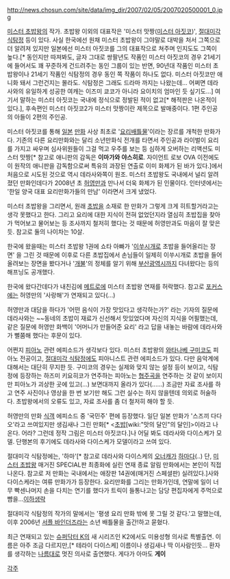 http://news.chosun.com/site/data/img_dir/2007/02/05/2007020500001_0.jpg

[[미스터 초밥왕]]의 작가.
초밥왕 이외의 대표작은 '미스터 맛짱([[미스터 아짓코]])', [[절대미각 식탐정]] 등이 있다. 사실 한국에선 원채 미스터 초밥왕이 그야말로 대박을 처서 그쪽으로 더 알려져 있지만 일본에선 미스터 아짓코를 그의 대표작으로 쳐주며 인지도도 그쪽이 높다.[* 동인지만 따져봐도, 글자 그대로 쌍팔년도 작품인 미스터 아짓코의 경우 21세기에 들어서도 꽤 꾸준하게 건드려주는 동인 그룹이 있는 반면, 90년대 작품인 미스터 초밥왕이나 21세기 작품인 식탐정의 경우 동인 쪽 작품이 하나도 없다. 미스터 아짓코만 애니화 돼서 그런건지는 몰라도. 식탐정은 그래도 드라마 까지는 나왔는데... 어쩌면 데라사와의 유일하게 성공한 여캐는 이즈미 쿄코가 아니라 요이치의 엄마인 듯 싶기도...] 여기서 말하는 미스터 아짓코는 국내에 정식으로 정발된 적이 없고[* 해적판은 나온적이 있다.], 후속편인 미스터 아짓코2가 미스터 맛짱이란 제목으로 발매중이다. 1편 주인공의 아들이 2편의 주인공.

미스터 아짓코를 통해 [[일본]] [[만화]] 사상 최초로 '[[요리배틀물]]'이라는 장르를 개척한 만화가다. 기존의 다른 요리만화와는 달리 소년만화식 전개를 타면서 주인공과 라이벌이 요리를 가지고 싸우며 심사위원들이 그걸 먹고 우주를 보는 등 심하게 오버하는 리액션도 미스터 맛짱[* 참고로 애니판의 감독은 '''이마가와 야스히로'''. 자이언트 로보 OVA 이전에도 이 원작의 애니판을 감독함으로써 특유의 과장된 연출로 이미 화제가 된 바가 있다.]에서 처음으로 시도된 것으로 역시 데라사와쪽이 원조. 미스터 초밥왕도 국내에서 널리 알려졌던 만화인데다가 2008년 초 [[허영만]]과 만나서 더욱 화제가 된 인물이다. 인터넷에서는 '한일 양국 대표 요리만화가들의 만남' 이라면서 크게 냈었다.

미스터 초밥왕을 그리면서, 원래 [[초밥]]을 소재로 한 만화가 그렇게 크게 히트할거라고는 생각 못했다고 한다. 그리고 요리에 대한 지식이 전혀 없었던지라 열심히 초밥집을 찾아가 먹어보고 물어보는 등 조사까지 철저히 했다는 것 때문에 허영만과도 마음이 잘 맞은 듯. 참고로 둘의 나이차는 10살.

한국에 왔을때는 미스터 초밥왕 1권에 쇼타 아빠가 '[[이쑤시개]]로 초밥을 들어올리는 장면' 을 그린 것 때문에 이후로 다른 초밥집에서 손님들이 일제히 이쑤시개로 초밥을 들어올려보는 장면을 봤다거나 '[[개불]]'의 정체를 알기 위해 [[부산광역시]]까지 다녀왔다는 등의 해프닝도 공개했다.

한국에 왔다간데다가 내친김에 [[메트로]]에 미스터 초밥왕 연재를 허락했다. 참고로 [[포커스]]에는 허영만의 '사랑해'가 연재되고 있다(...)

허영만과 대담을 하다가 '어떤 음식이 가장 맛있다고 생각하는가?' 라는 기자의 질문에 데라사와는 ~~동네의 초밥이 재료가 신선해서 맛있었다며 자신의 지식을 어필했는데, 같은 질문에 허영만 화백이 '어머니가 만들어준 요리' 라고 답을 내놓는 바람에 데라사와가 뻘쭘해 했다는 후문이 있다.

어쩐지 [[피아노]] 관련 에피소드가 생각보다 있다. 미스터 초밥왕의 [[와타나베 구미코]]도 피아노 전공이고, [[절대미각 식탐정]]에도 피아니스트 관련 에피소드가 있다. 다만 음악계에 대해서는 대단히 무지한 듯. 구미코의 경우는 실제와 맞지 않는 설정 등이 보이고, 식탐정에 등장하는 하즈미 키요히코가 연주하는 피아노는 [[협주곡]]을 연주하는 것 같이 보이지만 피아노가 괴상한 곳에 있고(...) 보면대까지 올라가 있다(......) 조금만 자료 조사를 하고 연주 사진이나 영상을 한 번 보기만 해도 그런 실수는 하지 않을텐데 의외로 허술하다. 초밥왕에서의 오류도 있고, 자료 조사를 좀 더 철저히 해야 할 듯.

허영만의 만화 [[식객]] 에피소드 중 '국민주' 편에 등장했다. 일단 일본 만화가 '스즈끼 다다오'라고 쓰여있지만 생김새나 그린 만화[* <[[초밥]][wiki:"맛의 달인"의 달인]>이라고 나온다. 어라? 그런데 정작 그림은 미스터 아짓코다.]나 어딜 봐도 데라사와 다이스케가 모델. 단행본의 후기에도 데라사와 다이스케가 모델이라고 쓰여 있다.

절대미각 식탐정에는, '하마'[* 참고로 데라사와 다이스케의 [[오너캐]]가 [[하마]]다(..) 단, [[미스터 초밥왕]] 매거진 SPECIAL판 최종화에 실린 연재 종료 알림 만화에서는 본인이 직접 나온다. 참고로 저 만화는 국내에서는 애장판 14권에(매거진 스페셜판) 실려있다.]사와 다이스케라는 여류 만화가가 등장한다. 요리만화를 그리는 만화가인데, 연말에 일이 너무 빡센나머지 손을 다치는 연기를 했다가 트릭이 들통나고는 담당 편집자에게 주먹으로 뺨을...[[이하생략]]

절대미각 식탐정의 작가의 말에서는 '평생 요리 만화 밖에 못 그릴 것 같다.'고 말했는데, 이후 2006년 [[서플 바인더즈]]라는 소년 배틀물을 출간!하고 묻혔다.

최근 연재되고 있는 [[슈퍼닥터 K]]의 새 시리즈인 K2에서도 미용성형 의사로 특별출연. 이름은 아주 조금 다르지만,[* 테라이 다이스케] 이름이나 생김새나 딱 이사람인듯... 환자를 생각하는 [[나름]]대로 멋진 의사로 출연했다. 게다가 아마도 '''게이'''

[[각주]]
